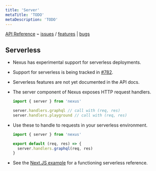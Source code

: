 ```yaml
---
title: 'Server'
metaTitle: 'TODO'
metaDescription: 'TODO'
---
```


[API Reference](/api/modules/main/exports/server) ⌁ [issues](https://nxs.li/issues/component/server) / [features](https://nxs.li/issues/components/server/features) | [bugs](https://nxs.li/issues/component/server/bugs)

## Serverless

- Nexus has experimental support for serverless deployments.
- Support for serverless is being tracked in [#782](https://github.com/graphql-nexus/nexus/issues/782).
- Serverless features are not yet documented in the API docs.
- The server component of Nexus exposes HTTP request handlers.

  ```ts
  import { server } from 'nexus'

  server.handlers.graphql // call with (req, res)
  server.handlers.playground // call with (req, res)
  ```

- Use these to handle to requests in your serverless environment.

  ```ts
  import { server } from 'nexus'

  export default (req, res) => {
    server.handlers.graphql(req, res)
  }
  ```

- See the [Next.JS example](https://github.com/graphql-nexus/examples/tree/master/with-nextjs) for a functioning serverless reference.

